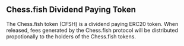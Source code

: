 ## Chess.fish Dividend Paying Token

The Chess.fish token (CFSH) is a dividend paying ERC20 token. When released, fees generated by the Chess.fish protocol will be distributed propotionally to the holders of the Chess.fish tokens.

